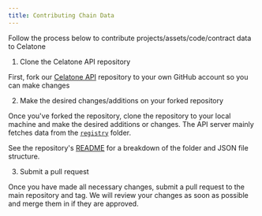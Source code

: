 ```yaml
---
title: Contributing Chain Data
---
```


Follow the process below to contribute projects/assets/code/contract data to Celatone

1. Clone the Celatone API repository

First, fork our [Celatone API](https://github.com/alleslabs/celatone-api) repository to your own GitHub account so you can make changes

2. Make the desired changes/additions on your forked repository

Once you've forked the repository, clone the repository to your local machine and make the desired additions or changes. The API server mainly fetches data from the [`registry`](https://github.com/alleslabs/celatone-api) folder.

See the repository's [README](https://github.com/alleslabs/celatone-api/blob/main/README.md) for a breakdown of the folder and JSON file structure.

3. Submit a pull request

Once you have made all necessary changes, submit a pull request to the main repository and tag. We will review your changes as soon as possible and merge them in if they are approved.
